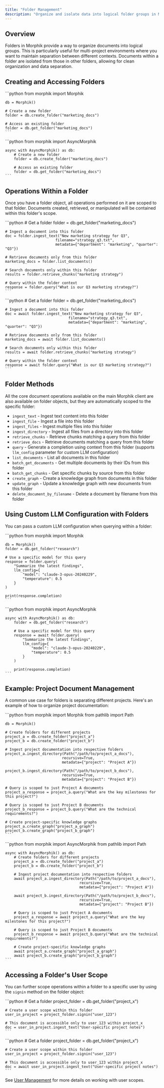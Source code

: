 ```yaml
---
title: "Folder Management"
description: "Organize and isolate data into logical folder groups in Morphik"
---
```


## Overview

Folders in Morphik provide a way to organize documents into logical groups. This is particularly useful for multi-project environments where you want to maintain separation between different contexts. Documents within a folder are isolated from those in other folders, allowing for clean organization and data separation.

## Creating and Accessing Folders

<Tabs>
  <Tab title="Sync">
    ```python
    from morphik import Morphik
    
    db = Morphik()
    
    # Create a new folder
    folder = db.create_folder("marketing_docs")
    
    # Access an existing folder
    folder = db.get_folder("marketing_docs")
    ```
  </Tab>
  <Tab title="Async">
    ```python
    from morphik import AsyncMorphik
    
    async with AsyncMorphik() as db:
        # Create a new folder
        folder = db.create_folder("marketing_docs")
        
        # Access an existing folder
        folder = db.get_folder("marketing_docs")
    ```
  </Tab>
</Tabs>

## Operations Within a Folder

Once you have a folder object, all operations performed on it are scoped to that folder. Documents created, retrieved, or manipulated will be contained within this folder's scope.

<Tabs>
  <Tab title="Sync">
    ```python
    # Get a folder
    folder = db.get_folder("marketing_docs")
    
    # Ingest a document into this folder
    doc = folder.ingest_text("New marketing strategy for Q3", 
                           filename="strategy_q3.txt",
                           metadata={"department": "marketing", "quarter": "Q3"})
    
    # Retrieve documents only from this folder
    marketing_docs = folder.list_documents()
    
    # Search documents only within this folder
    results = folder.retrieve_chunks("marketing strategy")
    
    # Query within the folder context
    response = folder.query("What is our Q3 marketing strategy?")
    ```
  </Tab>
  <Tab title="Async">
    ```python
    # Get a folder
    folder = db.get_folder("marketing_docs")
    
    # Ingest a document into this folder
    doc = await folder.ingest_text("New marketing strategy for Q3", 
                                 filename="strategy_q3.txt",
                                 metadata={"department": "marketing", "quarter": "Q3"})
    
    # Retrieve documents only from this folder
    marketing_docs = await folder.list_documents()
    
    # Search documents only within this folder
    results = await folder.retrieve_chunks("marketing strategy")
    
    # Query within the folder context
    response = await folder.query("What is our Q3 marketing strategy?")
    ```
  </Tab>
</Tabs>

## Folder Methods

All the core document operations available on the main Morphik client are also available on folder objects, but they are automatically scoped to the specific folder:

- `ingest_text` - Ingest text content into this folder
- `ingest_file` - Ingest a file into this folder
- `ingest_files` - Ingest multiple files into this folder
- `ingest_directory` - Ingest all files from a directory into this folder
- `retrieve_chunks` - Retrieve chunks matching a query from this folder
- `retrieve_docs` - Retrieve documents matching a query from this folder
- `query` - Generate a completion using context from this folder (supports `llm_config` parameter for custom LLM configuration)
- `list_documents` - List all documents in this folder
- `batch_get_documents` - Get multiple documents by their IDs from this folder
- `batch_get_chunks` - Get specific chunks by source from this folder
- `create_graph` - Create a knowledge graph from documents in this folder
- `update_graph` - Update a knowledge graph with new documents from this folder
- `delete_document_by_filename` - Delete a document by filename from this folder

## Using Custom LLM Configuration with Folders

You can pass a custom LLM configuration when querying within a folder:

<Tabs>
  <Tab title="Sync">
    ```python
    from morphik import Morphik
    
    db = Morphik()
    folder = db.get_folder("research")
    
    # Use a specific model for this query
    response = folder.query(
        "Summarize the latest findings",
        llm_config={
            "model": "claude-3-opus-20240229",
            "temperature": 0.5
        }
    )
    
    print(response.completion)
    ```
  </Tab>
  <Tab title="Async">
    ```python
    from morphik import AsyncMorphik
    
    async with AsyncMorphik() as db:
        folder = db.get_folder("research")
        
        # Use a specific model for this query
        response = await folder.query(
            "Summarize the latest findings",
            llm_config={
                "model": "claude-3-opus-20240229",
                "temperature": 0.5
            }
        )
        
        print(response.completion)
    ```
  </Tab>
</Tabs>

## Example: Project Document Management

A common use case for folders is separating different projects. Here's an example of how to organize project documentation:

<Tabs>
  <Tab title="Sync">
    ```python
    from morphik import Morphik
    from pathlib import Path
    
    db = Morphik()
    
    # Create folders for different projects
    project_a = db.create_folder("project_a")
    project_b = db.create_folder("project_b")
    
    # Ingest project documentation into respective folders
    project_a.ingest_directory(Path("/path/to/project_a_docs"), 
                              recursive=True, 
                              metadata={"project": "Project A"})
    
    project_b.ingest_directory(Path("/path/to/project_b_docs"), 
                              recursive=True, 
                              metadata={"project": "Project B"})
    
    # Query is scoped to just Project A documents
    project_a_response = project_a.query("What are the key milestones for this project?")
    
    # Query is scoped to just Project B documents
    project_b_response = project_b.query("What are the technical requirements?")
    
    # Create project-specific knowledge graphs
    project_a.create_graph("project_a_graph")
    project_b.create_graph("project_b_graph")
    ```
  </Tab>
  <Tab title="Async">
    ```python
    from morphik import AsyncMorphik
    from pathlib import Path
    
    async with AsyncMorphik() as db:
        # Create folders for different projects
        project_a = db.create_folder("project_a")
        project_b = db.create_folder("project_b")
        
        # Ingest project documentation into respective folders
        await project_a.ingest_directory(Path("/path/to/project_a_docs"), 
                                      recursive=True, 
                                      metadata={"project": "Project A"})
        
        await project_b.ingest_directory(Path("/path/to/project_b_docs"), 
                                      recursive=True, 
                                      metadata={"project": "Project B"})
        
        # Query is scoped to just Project A documents
        project_a_response = await project_a.query("What are the key milestones for this project?")
        
        # Query is scoped to just Project B documents
        project_b_response = await project_b.query("What are the technical requirements?")
        
        # Create project-specific knowledge graphs
        await project_a.create_graph("project_a_graph")
        await project_b.create_graph("project_b_graph")
    ```
  </Tab>
</Tabs>

## Accessing a Folder's User Scope

You can further scope operations within a folder to a specific user by using the `signin` method on the folder object:

<Tabs>
  <Tab title="Sync">
    ```python
    # Get a folder
    project_folder = db.get_folder("project_x")
    
    # Create a user scope within this folder
    user_in_project = project_folder.signin("user_123")
    
    # This document is accessible only to user_123 within project_x
    doc = user_in_project.ingest_text("User-specific project notes")
    ```
  </Tab>
  <Tab title="Async">
    ```python
    # Get a folder
    project_folder = db.get_folder("project_x")
    
    # Create a user scope within this folder
    user_in_project = project_folder.signin("user_123")
    
    # This document is accessible only to user_123 within project_x
    doc = await user_in_project.ingest_text("User-specific project notes")
    ```
  </Tab>
</Tabs>

See [User Management](/python-sdk/users) for more details on working with user scopes.